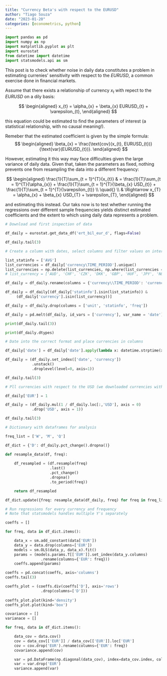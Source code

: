 ```yaml
---
title: "Currency Beta's with respect to the EURUSD"
author: "Tiago Souza"
date: "2023-01-20"
categories: [econometrics, python]
---
```


```python
import pandas as pd
import numpy as np
import matplotlib.pyplot as plt
import eurostat
from datetime import datetime
import statsmodels.api as sm
```

This post is to check whether noise in daily data constitutes a problem in estimating currenies' sensitivity with respect to the $EURUSD$, a common exercise done in financial markets.

Assume that there exists a relationship of currency $x_{t}$  with repect to the $EURUSD$ on a dily basis:

$$
\begin{aligned}
x_{t} = \alpha_{x} + \beta_{x} EURUSD_{t} + \varepsilon_{t},
\end{aligned}
$$

this equation could be estimated to find the parameters of interest (a statistical relationship, with no causal meaning!).

Remeber that the estimated coefficient is given by the simple formula:
$$
\begin{aligned}
\beta_{x} = \frac{\text{cov}(x_{t}, EURUSD_{t})}{\text{var}(EURUSD_{t})}.
\end{aligned}
$$

However, estimating it this way may face difficulties given the large variance of daily data. Given that, taken the parameters as fixed, nothing prevents one from resampling the data into a different frequency:

$$
\begin{aligned}
\frac{1}{T}\sum_{t = 1}^{T}{x_{t}} & = \frac{1}{T}\sum_{t = 1}^{T}{\alpha_{x}} + \frac{1}{T}\sum_{t = 1}^{T}{\beta_{x} USD_{t}} + \frac{1}{T}\sum_{t = 1}^{T}{\varepsilon_{t}} \\
\quad{} \\
& \Rightarrow x_{T} = \alpha_{x} + \beta_{x} USD_{T} + \varepsilon_{T},
\end{aligned}
$$

and estimating this instead. Our taks now is to test whether running the regressions over different sample frequencies yields distinct estimated coefficients and the extent to which using daily data represents a problem.

```python
# Download and first inspection of data

df_daily = eurostat.get_data_df('ert_bil_eur_d', flags=False)

df_daily.tail(3)
```

```python
# Create a column with dates, select columns and filter values on interest

list_statinfo = ['AVG']
list_currencies = df_daily['currency\TIME_PERIOD'].unique()
list_currencies = np.delete(list_currencies, np.where(list_currencies == 'ALL'))
# list_currency = ['AUD', 'CHF', 'CZK', 'DKK', 'GBP', 'HUF', 'JPY', 'NOK', 'NZD', 'PLN', 'TRY', 'SEK', 'USD']

df_daily = df_daily.rename(columns = {'currency\\TIME_PERIOD': 'currency'})

df_daily = df_daily[(df_daily['statinfo'].isin(list_statinfo)) &
     (df_daily['currency'].isin(list_currency))]

df_daily = df_daily.drop(columns = ['unit', 'statinfo', 'freq'])

df_daily = pd.melt(df_daily, id_vars = ['currency'], var_name = 'date')

print(df_daily.tail(3))

print(df_daily.dtypes)
```

```python
# Date into the correct format and place currencies in columns

df_daily['date'] = df_daily['date'].apply(lambda x: datetime.strptime(x, '%Y-%m-%d'))

df_daily = (df_daily.set_index(['date', 'currency'])
            .unstack()
            .droplevel(level=0, axis=1))

df_daily.tail(3)
```

```python
# Pll currencies with respect to the USD (we downloaded currencies with respect to the EUR)

df_daily['EUR'] = 1

df_daily = (df_daily.mul(1 / df_daily.loc[:,'USD'], axis = 0)
            .drop('USD', axis = 1))

df_daily.tail(3)
```

```python
# Dictionary with dataframes for analysis

freq_list = ['W', 'M', 'Q']

df_dict = {'D': df_daily.pct_change().dropna()}

def resample_data(df, freq):
    
    df_resampled = (df.resample(freq)
                    .last()
                    .pct_change()
                    .dropna()
                    .to_period(freq))

    return df_resampled

df_dict.update({freq: resample_data(df_daily, freq) for freq in freq_list})
```

```python
# Run regressions for every currency and frequency
# Note that statsmodels handles multiple Y's separately

coeffs = []

for freq, data in df_dict.items():

    data_x = sm.add_constant(data['EUR'])
    data_y = data.drop(columns=['EUR'])
    models = sm.OLS(data_y, data_x).fit()
    params = (models.params.T[['EUR']].set_index(data_y.columns)
                .rename(columns={'EUR': freq}))
    coeffs.append(params)

coeffs = pd.concat(coeffs, axis='columns')
coeffs.tail(3)
```

```python
coeffs_plot = (coeffs.div(coeffs['D'], axis='rows')
                .drop(columns=['D']))
            
coeffs_plot.plot(kind='density')
coeffs_plot.plot(kind='box')
```

```python
covariance = []
varianace = []

for freq, data in df_dict.items():

    data_cov = data.cov()
    cov = data_cov[['EUR']] / data_cov[['EUR']].loc['EUR']
    cov = cov.drop('EUR').rename(columns={'EUR': freq})
    covariance.append(cov)

    var = pd.DataFrame(np.diagonal(data_cov), index=data_cov.index, columns=freq)
    var = var.drop('EUR')
    variance.append(var)
```